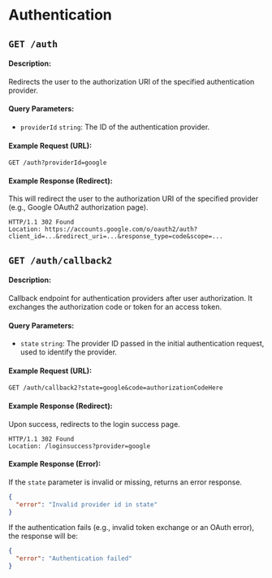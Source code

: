 # Authentication

## `GET /auth`

#### Description:

Redirects the user to the authorization URI of the specified authentication provider.

#### Query Parameters:

- `providerId` `string`: The ID of the authentication provider.

#### Example Request (URL):

```
GET /auth?providerId=google
```

#### Example Response (Redirect):

This will redirect the user to the authorization URI of the specified provider (e.g., Google OAuth2 authorization page).

```http
HTTP/1.1 302 Found
Location: https://accounts.google.com/o/oauth2/auth?client_id=...&redirect_uri=...&response_type=code&scope=...
```

## `GET /auth/callback2`

#### Description:

Callback endpoint for authentication providers after user authorization. It exchanges the authorization code or token
for an access token.

#### Query Parameters:

- `state` `string`: The provider ID passed in the initial authentication request, used to identify the provider.

#### Example Request (URL):

```
GET /auth/callback2?state=google&code=authorizationCodeHere
```

#### Example Response (Redirect):

Upon success, redirects to the login success page.

```http
HTTP/1.1 302 Found
Location: /loginsuccess?provider=google
```

#### Example Response (Error):

If the `state` parameter is invalid or missing, returns an error response.

```json
{
  "error": "Invalid provider id in state"
}
```

If the authentication fails (e.g., invalid token exchange or an OAuth error), the response will be:

```json
{
  "error": "Authentication failed"
}
```
